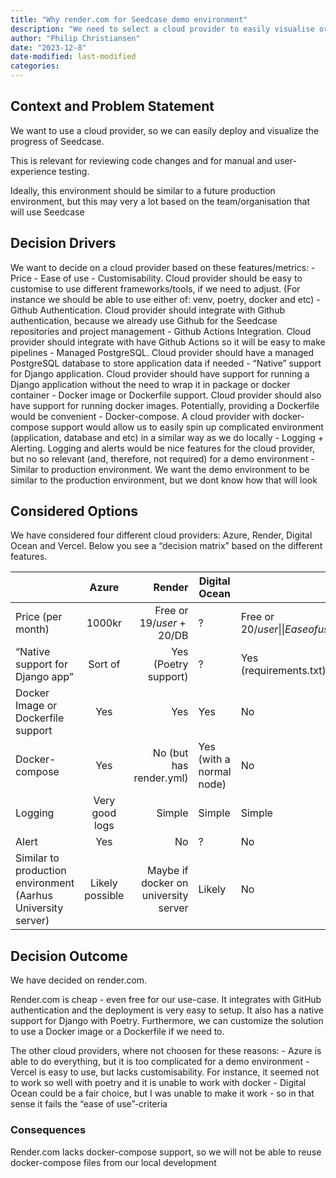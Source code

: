 ```yaml
---
title: "Why render.com for Seedcase demo environment"
description: "We need to select a cloud provider to easily visualise or demonstrate Seedcase"
author: "Philip Christiansen"
date: "2023-12-8"
date-modified: last-modified
categories:
---
```


## Context and Problem Statement
We want to use a cloud provider, so we can easily deploy and visualize the progress of Seedcase. 

This is relevant for reviewing code changes and for manual and user-experience testing.

Ideally, this environment should be similar to a future production environment, but this may very a lot based on the team/organisation that will use Seedcase

## Decision Drivers
We want to decide on a cloud provider based on these features/metrics:
- Price
- Ease of use
- Customisability. Cloud provider should be easy to customise to use different frameworks/tools, if we need to adjust. (For instance we should be able to use either of: venv, poetry, docker and etc)
- Github Authentication. Cloud provider should integrate with Github authentication, because we already use Github for the Seedcase repositories and project management
- Github Actions Integration. Cloud provider should integrate with have Github Actions so it will be easy to make pipelines
- Managed PostgreSQL. Cloud provider should have a managed PostgreSQL database to store application data if needed
- "Native" support for Django application. Cloud provider should have support for running a Django application without the need to wrap it in package or docker container
- Docker image or Dockerfile support. Cloud provider should also have support for running docker images. Potentially, providing a Dockerfile would be convenient
- Docker-compose. A cloud provider with docker-compose support would allow us to easily spin up complicated environment (application, database and etc) in a similar way as we do locally
- Logging + Alerting. Logging and alerts would be nice features for the cloud provider, but no so relevant (and, therefore, not required) for a demo environment
- Similar to production environment. We want the demo environment to be similar to the production environment, but we dont know how that will look


## Considered Options

We have considered four different cloud providers: Azure, Render, Digital Ocean and Vercel. Below you see a "decision matrix" based on the different features. 

|                                                                 | Azure          | Render                       | Digital Ocean            | Vercel                    |
| --------------------------------------------------------------- |:--------------:| ----------------------------:| ------------------------ | ------------------------- |
| Price (per month)                                               | 1000kr         | Free or<br>19$/user + 20$/DB | ?                        | Free or<br>20$/user       |
| Ease of use                                                     | Hard           | Easy                         | Medium                   | Easy                       |
| Customizability (Poetry)                                        | High           | Medium                       | High                     | Low                       |
| GitHub Authentication                                           | No             | Yes                          | Yes                      | Yes                       |
| Github Actions Integration                                      | Very good      | Sort of (deploy webhook)     | Yes                      | Yes                       |
| Managed Postgres                                                | Yes            | Yes                          | Yes                      | Yes                       |
| File Storage service                                            | Yes            | Yes (FTP) 0.25$/GB           |                          |                           |
| "Native support for Django app"                                 | Sort of        | Yes<br>(Poetry support)      | ?                        | Yes<br>(requirements.txt) |
| Docker Image or Dockerfile support                              | Yes            | Yes                          | Yes                      | No                        |
| Docker-compose                                                  | Yes            | No (but has render.yml)      | Yes (with a normal node) | No                        |
| Logging                                                         | Very good logs | Simple                       | Simple                   | Simple                    |
| Alert                                                           | Yes            | No                           | ?                        | No                        |
| Similar to production environment<br>(Aarhus University server) | Likely possible| Maybe if docker on university server                    | Likely                   | No                        |

## Decision Outcome

We have decided on render.com. 

Render.com is cheap - even free for our use-case. It integrates with GitHub authentication and the deployment is very easy to setup. It also has a native support for Django with Poetry. Furthermore, we can customize the solution to use a Docker image or a Dockerfile if we need to. 

The other cloud providers, where not choosen for these reasons:
- Azure is able to do everything, but it is too complicated for a demo environment
- Vercel is easy to use, but lacks customisability. For instance, it seemed not to work so well with poetry and it is unable to work with docker
- Digital Ocean could be a fair choice, but I was unable to make it work - so in that sense it fails the "ease of use"-criteria

### Consequences

Render.com lacks docker-compose support, so we will not be able to reuse docker-compose files from our local development